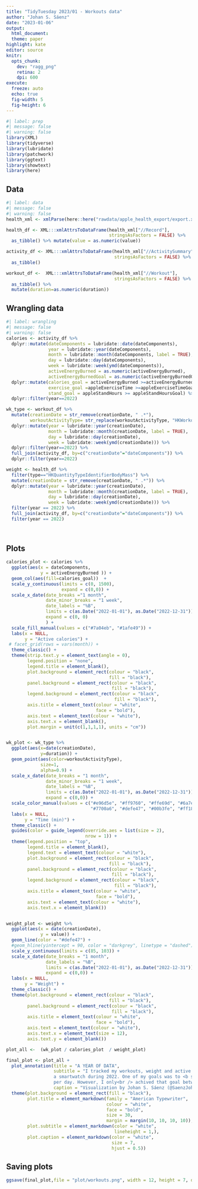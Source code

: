 ```yaml
---
title: "TidyTuesday 2023/01 - Workouts data"
author: "Johan S. Sáenz"
date: "2023-01-06"
output:
  html_document:
  theme: paper
highlight: kate
editor: source
knitr:
  opts_chunk:
    dev: "ragg_png"
    retina: 2
    dpi: 600
execute:
  freeze: auto
  echo: true
  fig-width: 5
  fig-height: 6
---
```


```r
#| label: prep
#| message: false
#| warning: false
library(XML)
library(tidyverse)
library(lubridate)
library(patchwork)
library(ggtext)
library(showtext)
library(here)
```

## Data

```r
#| label: data
#| message: false
#| warning: false
health_xml <- xmlParse(here::here("rawdata/apple_health_export/export.xml"))

health_df <- XML:::xmlAttrsToDataFrame(health_xml["//Record"], 
                                       stringsAsFactors = FALSE) %>%
  as_tibble() %>% mutate(value = as.numeric(value))

activity_df <- XML:::xmlAttrsToDataFrame(health_xml["//ActivitySummary"], 
                                         stringsAsFactors = FALSE) %>% 
  as_tibble()

workout_df <-  XML:::xmlAttrsToDataFrame(health_xml["//Workout"], 
                                         stringsAsFactors = FALSE) %>% 
  as_tibble() %>% 
  mutate(duration=as.numeric(duration))
```

## Wrangling data

```r
#| label: wrangling
#| message: false
#| warning: false
calories <- activity_df %>% 
  dplyr::mutate(dateComponents = lubridate::date(dateComponents),
                year = lubridate::year(dateComponents), 
                month = lubridate::month(dateComponents, label = TRUE), 
                day = lubridate::day(dateComponents),
                week = lubridate::week(ymd(dateComponents)),
                activeEnergyBurned = as.numeric(activeEnergyBurned),
                activeEnergyBurnedGoal = as.numeric(activeEnergyBurnedGoal)) %>% 
  dplyr::mutate(calories_goal = activeEnergyBurned >=activeEnergyBurnedGoal,
                exercise_goal =appleExerciseTime >=appleExerciseTimeGoal,
                stand_goal = appleStandHours >= appleStandHoursGoal) %>% 
  dplyr::filter(year==2022)

wk_type <- workout_df %>% 
  mutate(creationDate = str_remove(creationDate, " .*"),
         workoutActivityType= str_replace(workoutActivityType, "HKWorkoutActivityType", "")) %>% 
  dplyr::mutate(year = lubridate::year(creationDate), 
                month = lubridate::month(creationDate, label = TRUE), 
                day = lubridate::day(creationDate),
                week = lubridate::week(ymd(creationDate))) %>% 
  dplyr::filter(year==2022) %>% 
  full_join(activity_df, by=c("creationDate"="dateComponents")) %>% 
  dplyr::filter(year==2022) 

weight <- health_df %>%
  filter(type=="HKQuantityTypeIdentifierBodyMass") %>% 
  mutate(creationDate = str_remove(creationDate, " .*")) %>% 
  dplyr::mutate(year = lubridate::year(creationDate), 
                month = lubridate::month(creationDate, label = TRUE), 
                day = lubridate::day(creationDate),
                week = lubridate::week(ymd(creationDate))) %>% 
  filter(year == 2022) %>% 
  full_join(activity_df, by=c("creationDate"="dateComponents")) %>% 
  filter(year == 2022) 
  
  
```

## Plots

```r
calories_plot <- calories %>% 
  ggplot(aes(x = dateComponents,
             y = activeEnergyBurned )) +
  geom_col(aes(fill=calories_goal))  +
  scale_y_continuous(limits = c(0, 1500),
                     expand = c(0,0)) +
  scale_x_date(date_breaks ="1 month",
               date_minor_breaks = "1 week",
               date_labels = "%B",
               limits = c(as.Date("2022-01-01"), as.Date("2022-12-31")),
               expand = c(0, 0)
               ) +
  scale_fill_manual(values = c("#7a04eb", "#1afe49")) +
  labs(x = NULL,
       y = "Active calories") +
 # facet_grid(rows = vars(month)) +
  theme_classic() +
  theme(strip.text.y = element_text(angle = 0),
        legend.position = "none",
        legend.title = element_blank(),
        plot.background = element_rect(colour = "black",
                                       fill = "black"),
        panel.background = element_rect(colour = "black",
                                        fill = "black"),
        legend.background = element_rect(colour = "black",
                                         fill = "black"),
        axis.title = element_text(colour = "white",
                                  face = "bold"),
        axis.text = element_text(colour = "white"),
        axis.text.x = element_blank(),
        plot.margin = unit(c(1,1,1,1), units = "cm"))


wk_plot <- wk_type %>% 
  ggplot(aes(x=date(creationDate),
             y=duration)) +
  geom_point(aes(color=workoutActivityType), 
             size=1,
             alpha=0.9) +
  scale_x_date(date_breaks = "1 month", 
               date_minor_breaks = "1 week",
               date_labels = "%B",
               limits = c(as.Date("2022-01-01"), as.Date("2022-12-31")),
               expand = c(0,0)) +
  scale_color_manual(values = c("#e96d5e", "#ff9760", "#ffe69d", "#6a7e6a",
                                "#7700a6", "#defe47", "#00b3fe", "#ff184c")) +
  labs(x = NULL,
       y = "Time (min)") +
  theme_classic() +
  guides(color = guide_legend(override.aes = list(size = 2),
                              nrow = 1)) +
  theme(legend.position = "top",
        legend.title = element_blank(),
        legend.text = element_text(colour = "white"),
        plot.background = element_rect(colour = "black",
                                       fill = "black"),
        panel.background = element_rect(colour = "black",
                                        fill = "black"),
        legend.background = element_rect(colour = "black",
                                         fill = "black"),
        axis.title = element_text(colour = "white",
                                  face = "bold"),
        axis.text = element_text(colour = "white"),
        axis.text.x = element_blank())


weight_plot <- weight %>% 
  ggplot(aes(x = date(creationDate),
             y = value)) +
  geom_line(color = "#defe47") +
  #geom_hline(yintercept = 90, color = "darkgrey", linetype = "dashed") +
  scale_y_continuous(limits = c(85, 103)) +
  scale_x_date(date_breaks = "1 month",
               date_labels = "%B",
               limits = c(as.Date("2022-01-01"), as.Date("2022-12-31")),
               expand = c(0,0)) +
  labs(x = NULL,
       y = "Weight") +
  theme_classic() +
  theme(plot.background = element_rect(colour = "black",
                                       fill = "black"),
        panel.background = element_rect(colour = "black",
                                        fill = "black"),
        axis.title = element_text(colour = "white",
                                  face = "bold"),
        axis.text = element_text(colour = "white"),
        axis.text.x = element_text(size = 12),
        axis.text.y = element_blank())

plot_all <-  (wk_plot / calories_plot  / weight_plot)

final_plot <- plot_all + 
  plot_annotation(title = "A YEAR OF DATA",
                  subtitle = "I tracked my workouts, weight and active calories using
                  a smartwatch during 2022. One of my goals was to <b style='color:#1afe49'>burn 950 active calories</b> 
                  per day. However, I only<br /> achived that goal between July and August.",
                  caption = "Visualization by Johan S. Sáenz (@SaenzJohanS) • Data collected with AppleWatch") & 
  theme(plot.background = element_rect(fill = "black"),
        plot.title = element_markdown(family = "American Typewriter",
                                      colour = "white",
                                      face = "bold",
                                      size = 30,
                                      margin = margin(10, 10, 10, 10)),
        plot.subtitle = element_markdown(color = "white",
                                         lineheight = 1,),
        plot.caption = element_markdown(color = "white", 
                                        size = 7,
                                        hjust = 0.5))
```

## Saving plots

```r
ggsave(final_plot,file = "plot/workouts.png", width = 12, height = 7, dpi = 400)
```
